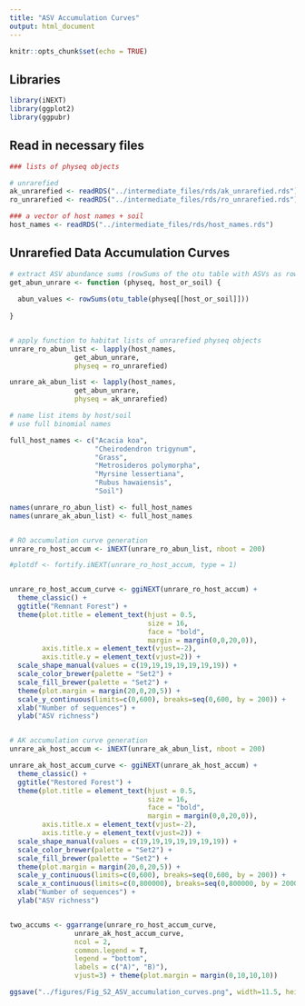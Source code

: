 ```yaml
---
title: "ASV Accumulation Curves"
output: html_document
---
```


```r
knitr::opts_chunk$set(echo = TRUE)
```

## Libraries

```r

library(iNEXT)
library(ggplot2)
library(ggpubr)

```

## Read in necessary files

```r

### lists of physeq objects

# unrarefied
ak_unrarefied <- readRDS("../intermediate_files/rds/ak_unrarefied.rds")
ro_unrarefied <- readRDS("../intermediate_files/rds/ro_unrarefied.rds")

### a vector of host names + soil
host_names <- readRDS("../intermediate_files/rds/host_names.rds")

```


## Unrarefied Data Accumulation Curves

```r


# extract ASV abundance sums (rowSums of the otu table with ASVs as rows, samples as columns)
get_abun_unrare <- function (physeq, host_or_soil) {
  
  abun_values <- rowSums(otu_table(physeq[[host_or_soil]]))
  
}


# apply function to habitat lists of unrarefied physeq objects
unrare_ro_abun_list <- lapply(host_names,
                get_abun_unrare,
                physeq = ro_unrarefied)

unrare_ak_abun_list <- lapply(host_names,
                get_abun_unrare,
                physeq = ak_unrarefied)

# name list items by host/soil
# use full binomial names

full_host_names <- c("Acacia koa",
                     "Cheirodendron trigynum",
                     "Grass",
                     "Metrosideros polymorpha",
                     "Myrsine lessertiana",
                     "Rubus hawaiensis",
                     "Soil")

names(unrare_ro_abun_list) <- full_host_names
names(unrare_ak_abun_list) <- full_host_names


# RO accumulation curve generation
unrare_ro_host_accum <- iNEXT(unrare_ro_abun_list, nboot = 200)

#plotdf <- fortify.iNEXT(unrare_ro_host_accum, type = 1)


unrare_ro_host_accum_curve <- ggiNEXT(unrare_ro_host_accum) +
  theme_classic() +
  ggtitle("Remnant Forest") +
  theme(plot.title = element_text(hjust = 0.5,
                                  size = 16,
                                  face = "bold",
                                  margin = margin(0,0,20,0)),
        axis.title.x = element_text(vjust=-2),
        axis.title.y = element_text(vjust=2)) +
  scale_shape_manual(values = c(19,19,19,19,19,19,19)) +
  scale_color_brewer(palette = "Set2") +
  scale_fill_brewer(palette = "Set2") +
  theme(plot.margin = margin(20,0,20,5)) +
  scale_y_continuous(limits=c(0,600), breaks=seq(0,600, by = 200)) +
  xlab("Number of sequences") +
  ylab("ASV richness")


# AK accumulation curve generation
unrare_ak_host_accum <- iNEXT(unrare_ak_abun_list, nboot = 200)

unrare_ak_host_accum_curve <- ggiNEXT(unrare_ak_host_accum) +
  theme_classic() +
  ggtitle("Restored Forest") +
  theme(plot.title = element_text(hjust = 0.5,
                                  size = 16,
                                  face = "bold",
                                  margin = margin(0,0,20,0)),
        axis.title.x = element_text(vjust=-2),
        axis.title.y = element_text(vjust=2)) +
  scale_shape_manual(values = c(19,19,19,19,19,19,19)) +
  scale_color_brewer(palette = "Set2") +
  scale_fill_brewer(palette = "Set2") +
  theme(plot.margin = margin(20,0,20,5)) +
  scale_y_continuous(limits=c(0,600), breaks=seq(0,600, by = 200)) +
  scale_x_continuous(limits=c(0,800000), breaks=seq(0,800000, by = 200000)) +
  xlab("Number of sequences") +
  ylab("ASV richness")


two_accums <- ggarrange(unrare_ro_host_accum_curve, 
                unrare_ak_host_accum_curve, 
                ncol = 2, 
                common.legend = T, 
                legend = "bottom",
                labels = c("A)", "B)"),
                vjust=3) + theme(plot.margin = margin(0,10,10,10))

ggsave("../figures/Fig_S2_ASV_accumulation_curves.png", width=11.5, height=5.5)


```